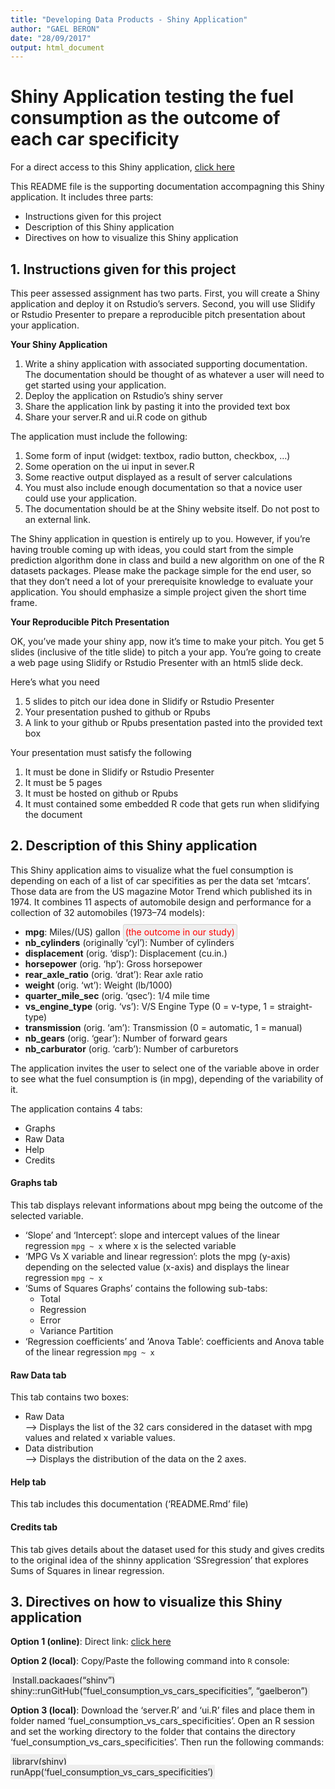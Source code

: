 ```yaml
---
title: "Developing Data Products - Shiny Application"
author: "GAEL BERON"
date: "28/09/2017"
output: html_document
---
```


# Shiny Application testing the fuel consumption as the outcome of each car specificity

For a direct access to this Shiny application, <a href='http://gaelberon.shinyapps.io/fuel_consumption_vs_cars_specificities'>click here</a>

This README file is the supporting documentation accompagning this Shiny application. It includes three parts:

- Instructions given for this project  
- Description of this Shiny application  
- Directives on how to visualize this Shiny application  

## 1. Instructions given for this project

This peer assessed assignment has two parts. First, you will create a Shiny application and deploy it on Rstudio's servers. Second, you will use Slidify or Rstudio Presenter to prepare a reproducible pitch presentation about your application.  

**Your Shiny Application**  

1. Write a shiny application with associated supporting documentation. The documentation should be thought of as whatever a user will need to get started using your application.  
2. Deploy the application on Rstudio's shiny server  
3. Share the application link by pasting it into the provided text box  
4. Share your server.R and ui.R code on github  

The application must include the following:  

1. Some form of input (widget: textbox, radio button, checkbox, ...)  
2. Some operation on the ui input in sever.R  
3. Some reactive output displayed as a result of server calculations  
4. You must also include enough documentation so that a novice user could use your application.  
5. The documentation should be at the Shiny website itself. Do not post to an external link.  

The Shiny application in question is entirely up to you. However, if you're having trouble coming up with ideas, you could start from the simple prediction algorithm done in class and build a new algorithm on one of the R datasets packages. Please make the package simple for the end user, so that they don't need a lot of your prerequisite knowledge to evaluate your application. You should emphasize a simple project given the short time frame.  

**Your Reproducible Pitch Presentation**  

OK, you've made your shiny app, now it's time to make your pitch. You get 5 slides (inclusive of the title slide) to pitch a your app. You're going to create a web page using Slidify or Rstudio Presenter with an html5 slide deck.  

Here's what you need  

1. 5 slides to pitch our idea done in Slidify or Rstudio Presenter  
2. Your presentation pushed to github or Rpubs  
3. A link to your github or Rpubs presentation pasted into the provided text box  

Your presentation must satisfy the following  

1. It must be done in Slidify or Rstudio Presenter  
2. It must be 5 pages  
3. It must be hosted on github or Rpubs  
4. It must contained some embedded R code that gets run when slidifying the document  

## 2. Description of this Shiny application

This Shiny application aims to visualize what the fuel consumption is depending on each of a list of car specifities as per the data set 'mtcars'. Those data are from the US magazine Motor Trend which published its in 1974. It combines 11 aspects of automobile design and performance for a collection of 32 automobiles (1973–74 models):  

- **mpg**: Miles/(US) gallon <span style="color:red;background-color:#eeeeee;padding:3px;border-radius:3px 3px 3px;border:.5px solid lightgrey">(the outcome in our study)</span>  
- **nb_cylinders** (originally 'cyl'): Number of cylinders  
- **displacement** (orig. 'disp'): Displacement (cu.in.)  
- **horsepower** (orig. 'hp'): Gross horsepower  
- **rear_axle_ratio** (orig. 'drat'): Rear axle ratio  
- **weight** (orig. 'wt'): Weight (lb/1000)  
- **quarter_mile_sec** (orig. 'qsec'): 1/4 mile time  
- **vs_engine_type** (orig. 'vs'): V/S Engine Type (0 = v-type, 1 = straight-type)  
- **transmission** (orig. 'am'): Transmission (0 = automatic, 1 = manual)  
- **nb_gears** (orig. 'gear'): Number of forward gears  
- **nb_carburator** (orig. 'carb'): Number of carburetors  

The application invites the user to select one of the variable above in order to see what the fuel consumption is (in mpg), depending of the variability of it.

The application contains 4 tabs:  

- Graphs  
- Raw Data  
- Help  
- Credits  

#### Graphs tab

This tab displays relevant informations about mpg being the outcome of the selected variable.  

- 'Slope' and 'Intercept': slope and intercept values of the linear regression `mpg ~ x` where x is the selected variable  
- 'MPG Vs X variable and linear regression': plots the mpg (y-axis) depending on the selected value (x-axis) and displays the linear regression `mpg ~ x`  
- 'Sums of Squares Graphs' contains the following sub-tabs:  
    + Total  
    + Regression  
    + Error  
    + Variance Partition  
- 'Regression coefficients' and 'Anova Table': coefficients and Anova table of the linear regression `mpg ~ x`  

#### Raw Data tab

This tab contains two boxes:  

- Raw Data  
    ---> Displays the list of the 32 cars considered in the dataset with mpg values and related x variable values.  
- Data distribution  
    ---> Displays the distribution of the data on the 2 axes.

#### Help tab

This tab includes this documentation ('README.Rmd' file)  

#### Credits tab

This tab gives details about the dataset used for this study and gives credits to the original idea of the shinny application 'SSregression' that explores Sums of Squares in linear regression.  

## 3. Directives on how to visualize this Shiny application

**Option 1 (online)**: Direct link: <a href='http://gaelberon.shinyapps.io/fuel_consumption_vs_cars_specificities'>click here</a>

**Option 2 (local)**: Copy/Paste the following command into `R` console:  

<span style="background-color:#eeeeee;padding:3px;">
Install.packages("shiny")  
shiny::runGitHub("fuel_consumption_vs_cars_specificities", "gaelberon")  
</span>

**Option 3 (local)**: Download the 'server.R' and 'ui.R' files and place them in folder named 'fuel_consumption_vs_cars_specificities'. Open an R session and set the working directory to the folder that contains the directory 'fuel_consumption_vs_cars_specificities'. Then run the following commands:  

<span style="background-color:#eeeeee;padding:3px;">
library(shiny)  
runApp('fuel_consumption_vs_cars_specificities')  
</span>
